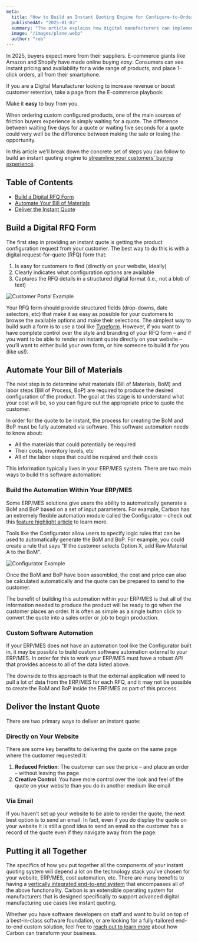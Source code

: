 ```yaml
---
meta:
  title: "How to Build an Instant Quoting Engine for Configure-to-Order Manufacturing"
  publishedAt: "2025-01-03"
  summary: "The article explains how digital manufacturers can implement instant quoting systems to match modern e-commerce expectations, outlining steps from creating digital RFQ forms to automating Bills of Materials through ERP/MES systems or custom software, with the goal of reducing quote delivery time from days to seconds to improve sales conversion."
  image: "/images/plane.webp"
  author: "rob"
---
```


In 2025, buyers expect more from their suppliers. E-commerce giants like Amazon and Shopify have made online buying _easy_. Consumers can see instant pricing and availability for a wide range of products, and place 1-click orders, all from their smartphone.

If you are a Digital Manufacturer looking to increase revenue or boost customer retention, take a page from the E-commerce playbook:

Make it **easy** to buy from you.

When ordering custom configured products, one of the main sources of friction buyers experience is simply waiting for a quote. The difference between waiting five days for a quote or waiting five seconds for a quote could very well be the difference between making the sale or losing the opportunity.

In this article we’ll break down the concrete set of steps you can follow to build an instant quoting engine to [streamline your customers’ buying experience](/learn/delightful-experience).

## Table of Contents

- [Build a Digital RFQ Form](#build-a-digital-rfq-form)
- [Automate Your Bill of Materials](#automate-your-bill-of-materials)
- [Deliver the Instant Quote](#deliver-the-instant-quote)

## Build a Digital RFQ Form

The first step in providing an instant quote is getting the product configuration request from your customer. The best way to do this is with a digital request-for-quote (RFQ) form that:

1. Is easy for customers to find (directly on your website, ideally)
2. Clearly indicates what configuration options are available
3. Captures the RFQ details in a structured digital format (i.e., not a blob of text)

![Customer Portal Example](/images/customer-portal.webp)

Your RFQ form should provide structured fields (drop-downs, date selectors, etc) that make it as easy as possible for your customers to browse the available options and make their selections. The simplest way to build such a form is to use a tool like [Typeform](https://www.typeform.com/). However, if you want to have complete control over the style and branding of your RFQ form – and if you want to be able to render an instant quote directly on your website – you’ll want to either build your own form, or hire someone to build it for you (like us\!).

## Automate Your Bill of Materials

The next step is to determine what materials (Bill of Materials, BoM) and labor steps (Bill of Process, BoP) are required to produce the desired configuration of the product. The goal at this stage is to understand what your cost will be, so you can figure out the appropriate price to quote the customer.

In order for the quote to be instant, the process for creating the BoM and BoP must be fully automated via software. This software automation needs to know about:

- All the materials that could potentially be required
- Their costs, inventory levels, etc
- All of the labor steps that could be required and their costs

This information typically lives in your ERP/MES system. There are two main ways to build this software automation:

### Build the Automation Within Your ERP/MES

Some ERP/MES solutions give users the ability to automatically generate a BoM and BoP based on a set of input parameters. For example, Carbon has an extremely flexible automation module called the Configurator – check out this [feature highlight article](/learn/configuration-is-all-you-need) to learn more.

Tools like the Configurator allow users to specify logic rules that can be used to automatically generate the BoM and BoP. For example, you could create a rule that says “If the customer selects Option X, add Raw Material A to the BoM”.

![Configurator Example](/images/configurator.webp)

Once the BoM and BoP have been assembled, the cost and price can also be calculated automatically and the quote can be prepared to send to the customer.

The benefit of building this automation within your ERP/MES is that all of the information needed to produce the product will be ready to go when the customer places an order. It is often as simple as a single button click to convert the quote into a sales order or job to begin production.

### Custom Software Automation

If your ERP/MES does not have an automation tool like the Configurator built in, it may be possible to build custom software automation external to your ERP/MES. In order for this to work your ERP/MES must have a robust API that provides access to all of the data listed above.

The downside to this approach is that the external application will need to pull a lot of data from the ERP/MES for each RFQ, and it may not be possible to create the BoM and BoP inside the ERP/MES as part of this process.

## Deliver the Instant Quote

There are two primary ways to deliver an instant quote:

### Directly on Your Website

There are some key benefits to delivering the quote on the same page where the customer requested it:

1. **Reduced Friction**: The customer can see the price – and place an order – without leaving the page
2. **Creative Control**: You have more control over the look and feel of the quote on your website than you do in another medium like email

### Via Email

If you haven’t set up your website to be able to render the quote, the next best option is to send an email. In fact, even if you do display the quote on your website it is still a good idea to send an email so the customer has a record of the quote even if they navigate away from the page.

## Putting it all Together

The specifics of how you put together all the components of your instant quoting system will depend a lot on the technology stack you’ve chosen for your website, ERP/MES, cost automation, etc. There are many benefits to having a [vertically integrated end-to-end system](/learn/vertically-integrated-stack) that encompasses all of the above functionality. Carbon is an extensible operating system for manufacturers that is designed specifically to support advanced digital manufacturing use cases like instant quoting.

Whether you have software developers on staff and want to build on top of a best-in-class software foundation, or are looking for a fully-tailored end-to-end custom solution, feel free to [reach out to learn more](/contact) about how Carbon can transform your business.
